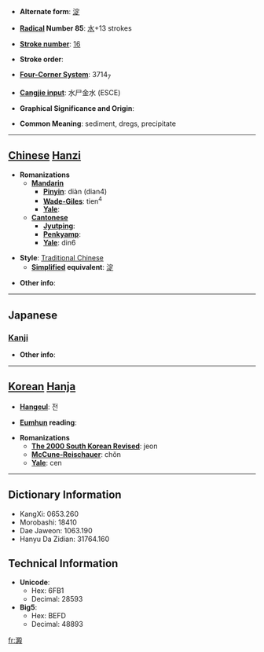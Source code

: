 * '''Alternate form''': [[淀]]

* '''[[Wiktionary:Chinese radical index| Radical]] Number 85''': [[Wiktionary:Chinese radical index 水|水]]+13 strokes

* '''[[Wiktionary:Chinese total strokes index|Stroke number]]''': [[Wiktionary:Chinese total strokes index 16|16]]

* '''Stroke order''': 

* '''[[Wiktionary:Chinese four corner index|Four-Corner System]]''': 3714<sub>7</sub>

* '''[[Wiktionary:Chinese Cangjie index|Cangjie input]]''': 水尸金水 (ESCE)

* '''Graphical Significance and Origin''': 

* '''Common Meaning''': sediment, dregs, precipitate

----

== [[Chinese]] [[Hanzi]] ==

* '''Romanizations'''
** '''[[Mandarin]]'''
*** '''[[Pinyin]]''': diàn (dian4)
*** '''[[Wade-Giles]]''': tien<sup>4</sup>
*** '''[[Yale]]''': 
** '''[[Cantonese]]'''
*** '''[[Jyutping]]''':
*** '''[[Penkyamp]]''': 
*** '''[[Yale]]''': din6

* '''Style''': [[Traditional Chinese]] 
** '''[[Simplified Chinese|Simplified]] equivalent''': [[淀]]

* '''Other info''': 

----

==Japanese==
===[[Kanji]]===
{{kanji|on readings=[[てん]] (ten), [[でん]] (den)|kun readings=[[おり]] (ori), [[どろ]] (doro), [[よどむ]] (yodomu)}}

* '''Other info''':  

----

== [[Korean]] [[Hanja]] ==

* '''[[Hangeul]]''': 전

* '''[[Eumhun]] reading''': 

* '''Romanizations'''
** '''[[The 2000 South Korean Revised Romanization|The 2000 South Korean Revised]]''': jeon
** '''[[McCune-Reischauer]]''': chŏn
** '''[[Yale]]''': cen

----

== Dictionary Information ==

* KangXi: 0653.260
* Morobashi: 18410
* Dae Jaweon: 1063.190
* Hanyu Da Zidian: 31764.160

== Technical Information ==

* '''Unicode''':
** Hex: 6FB1
** Decimal: 28593
* '''Big5''':
** Hex: BEFD
** Decimal: 48893

[[fr:澱]]